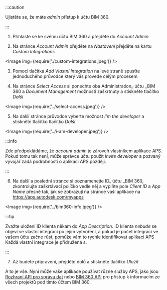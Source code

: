 


:::caution

Ujistěte se, že máte _admin_ přístup k účtu BIM 360.


:::



1. Přihlaste se ke svému účtu BIM 360 a přejděte do _Account Admin_

2. Na stránce _Account Admin_ přejděte na _Nastavení_ přejděte na kartu _Custom Integrations_

<Image img={require('./custom-integrations.jpeg')} />

3. Pomocí tlačítka _Add Vlastní Integration_ na levé straně spusťte jednoduchého průvodce
který vás provede celým procesem

4. Na stránce _Select Access_ si ponechte oba Administration_ účtu _BIM 360
a _Document Management_ možnosti zaškrtnuty a stiskněte tlačítko _Další_

<Image img={require('../select-access.jpeg')} />

5. Na další stránce průvodce vyberte možnost _I'm the developer_ a stiskněte tlačítko
tlačítko _Další_

<Image img={require('../i-am-developer.jpeg')} />



:::info

Zde předpokládáme, že _account admin_ je zároveň vlastníkem aplikace APS.
Pokud tomu tak není, může správce účtu použít _Invite developer_
a pozvaný vývojář zadá podrobnosti o aplikaci APS později.


:::



6. Na další a poslední stránce si poznamenejte ID_ účtu _BIM 360, zkontrolujte
zaškrtávací políčko vedle něj a vyplňte pole _Client ID_ a _App Name_
přesně tak, jak se zobrazují na stránce vaší aplikace na https://aps.autodesk.com/myapps

<Image img={require('../bim360-info.jpeg')} />



:::tip

Zvažte uložení ID klienta někam do _App Description_. ID klienta _nebude_
se objeví ve vlastní integraci po jejím vytvoření, a pokud je počet integrací
ve vašem účtu začne růst, pomůže vám to rychle identifikovat aplikaci APS
Každá vlastní integrace je přidružená s.


:::



7. Až budete připraveni, přejděte dolů a stiskněte tlačítko _Uložit_

A to je vše. Nyní může vaše aplikace používat různé služby APS, jako jsou
[Rozhraní API pro správu dat](https://aps.autodesk.com/en/docs/data/v2/developers_guide/overview)
nebo [BIM 360 API](https://aps.autodesk.com/en/docs/bim360/v1/overview/introduction)
pro přístup k informacím ze všech projektů pod tímto účtem BIM 360.